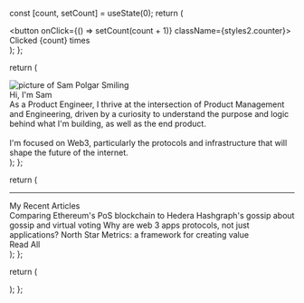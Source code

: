 
  const [count, setCount] = useState(0);
  return (
    <div>
      <button onClick={() => setCount(count + 1)} className={styles2.counter}>
        Clicked {count} times
      </button>
    </div>
  );
};

  return (
    <div className={styles.container}>
      <Image
        className={styles.heroImage}
        src='/images/main-color.jpg'
        alt='picture of Sam Polgar Smiling'
        width={1080}
        height={1080}
        layout='responsive'
        priority={true}
      />
      <div className={styles.content}>
        <div className={styles.heading}>Hi, I'm Sam</div>
        <div className={styles.about}>
          As a Product Engineer, I thrive at the intersection of Product
          Management and Engineering, driven by a curiosity to understand the
          purpose and logic behind what I'm building, as well as the end
          product.
          <br /> <br />
          I'm focused on Web3, particularly the protocols and infrastructure
          that will shape the future of the internet.
        </div>
      </div>
    </div>
  );
};

  return (
    <div className={styles.container}>
      <hr className={styles.hr} />
      <div className={styles.heading}>My Recent Articles</div>
      <div className={styles.blogContainer}>
        <Link
          className={styles.blogContent}
          href='https://sampolgar.medium.com/comparing-ethereums-pos-blockchain-to-hedera-hashgraph-s-gossiping-gossip-ee7a0daf19ff'
        >
          Comparing Ethereum's PoS blockchain to Hedera Hashgraph's gossip about
          gossip and virtual voting
        </Link>
        <Link
          className={styles.blogContent}
          href='https://sampolgar.medium.com/why-are-web-3-apps-protocols-not-just-applications-56911d01cc43'
        >
          Why are web 3 apps protocols, not just applications?
        </Link>
        <Link
          className={styles.blogContent}
          href='https://sampolgar.medium.com/north-star-metrics-a-framework-for-creating-value-3cc97d97b94a'
        >
          North Star Metrics: a framework for creating value
        </Link>
        <div className={styles.subtitle}>
          <Link href='https://sampolgar.medium.com/'>Read All</Link>
        </div>
      </div>
    </div>
  );
};

  return (
    <div className={styles.body}>
      <Hero />
      <Blogs />
    </div>
  );
};

<App />
